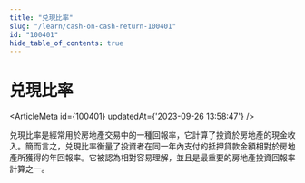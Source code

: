 ```yaml
---
title: "兑現比率"
slug: "/learn/cash-on-cash-return-100401"
id: "100401"
hide_table_of_contents: true
---
```



# 兑現比率

<ArticleMeta id={100401} updatedAt={'2023-09-26 13:58:47'} />
<div className='border-solid border-b border-t-0 my-4 border-[var(--ifm-color-gray-300)]' />

兑現比率是經常用於房地產交易中的一種回報率，它計算了投資於房地產的現金收入。簡而言之，兑現比率衡量了投資者在同一年內支付的抵押貸款金額相對於房地產所獲得的年回報率。它被認為相對容易理解，並且是最重要的房地產投資回報率計算之一。
